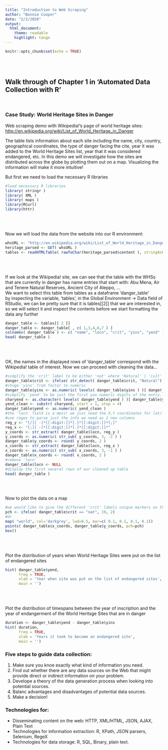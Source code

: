 ```yaml
---
title: "Introduction to Web Scraping"
author: "Bonnie Cooper"
date: "2/2/2020"
output:
  html_document:
    theme: readable
    highlight: tango
---
```


```r
knitr::opts_chunk$set(echo = TRUE)
```
<br><br>

## Walk through of Chapter 1 in 'Automated Data Collection with R'

<br>

### Case Study: World Heritage Sites in Danger

Web scraping demo with Wikipedia!'s page of world heritage sites: 
  <http://en.wikipedia.org/wiki/List_of_World_Heritage_in_Danger>  
  
The table lists information about each site including the name, city, country, geographical coordinates, the type of danger facing the cite, year it was added to the World Heritage Sites list, year that it was considered endangered, etc. In this demo we will investigate how the sites are distributed across the globe by plotting them out on a map. Visualizing the information will make it more intuitive!

But first we need to load the necessary R libraries

```r
#load necessary R libraries
library( stringr )
library( XML )
library( maps )
library(RCurl)
library(httr)
```
<br><br>

Now we will load the data from the website into our R environment:

```r
whsURL <- "http://en.wikipedia.org/wiki/List_of_World_Heritage_in_Danger"
heritage_parsed <- GET( whsURL )
tables <- readHTMLTable( rawToChar(heritage_parsed$content ), stringAsFactors = FALSE, header=TRUE )
```
<br><br>

If we look at the Wikipedia! site, we can see that the table with the WHSs that are currently in danger has name entries that start with: Abu Mena, Air and Tenere Natural Reserves, Ancient City of Aleppo, ...  
We want to select this table from tables as a dataframe 'danger_table'  
by inspecting the variable, 'tables', in the Global Environment -> Data field of RStudio, we can be pretty sure that it is tables[[2]] that we are interested in, so we will select it and inspect the contents before we start formatting the data any further


```r
danger_table <- tables[[ 2 ]]
danger_table <- danger_table[ , c( 1,3,4,6,7 ) ]
colnames( danger_table ) <- c( "name", "locn", "crit", "yins", "yend" )
head( danger_table )
```
<br><br>

OK, the names in the displayed rows of 'danger_table' correspond with the Wikipedia! table of interest. 
Now we can proceed with cleaning the data...

```r
#simplify the 'crit' label to be either 'nat' where 'Natural' | 'cult' for everything else
danger_table$crit <- ifelse( str_detect( danger_table$crit, "Natural") == TRUE, "nat", "cult" )
#chnge 'yins' from factor to numeric
danger_table$yins <- as.numeric( levels( danger_table$yins ) )[ danger_table$yins ]
#simplify 'yend' to be just the first you numeric digits of the entry.
charyend <- as.character( levels( danger_table$yend ) )[ danger_table$yend ]
yend_clean <- substr( charyend, start = 1, stop = 4)
danger_table$yend <- as.numeric( yend_clean )
#the 'locn' field is a mess! we just need the X,Y coordinates for lat/long.
#use regex to parse just the info we need as 2 new columns
reg_y <- "[/][ -]*[[:digit:]]*[.]*[[:digit:]]*[;]"
reg_x <- "[;][ -]*[[:digit:]]*[.]*[[:digit:]]*"
y_coords <- str_extract( danger_table$locn, reg_y )
y_coords <- as.numeric( str_sub( y_coords, 3, -2 ) )
danger_table$y_coords <- round( y_coords, 2 )
x_coords <- str_extract( danger_table$locn, reg_x )
x_coords <- as.numeric( str_sub( x_coords, 3, -1 ) )
danger_table$x_coords <- round( x_coords, 2 )
#remove 'locn'
danger_table$locn <- NULL
#display the first several rows of our cleaned up table
head( danger_table )
```
<br><br>

Now to plot the data on a map

```r
#we would like to give the different 'crit' labels unique markers on the graph
pch <- ifelse( danger_table$crit == "nat", 19, 2)
#dr 
map( "world", col='darkgrey', lwd=0.5, mar=c( 0.1, 0.1, 0.1, 0.1))
points( danger_table$x_coords, danger_table$y_coords, pch=pch)
box()
```
<br><br>

Plot the distribution of years when World Heritage Sites were put on the list of endangered sites

```r
hist( danger_table$yend,
      freq = TRUE,
      xlab = 'Year when site was put on the list of endangered sites',
      main = '')
```
<br><br>

Plot the distribution of timespans between the year of inscription and the year of endangerment of the World Heritsge Sites that are in danger

```r
duration <- danger_table$yend - danger_table$yins
hist( duration,
      freq = TRUE,
      xlab = 'Years it took to become an endangered site',
      main = '')
```


### Five steps to guide data collection:

1. Make sure you knoe exactly what kind of information you need.
2. Find out whether there are any data sources on the Web that might provide direct or indirect information on your problem.
3. Develope a theory of the data generation process when looking into potential sources.
4. Balanc advantages and disadvantages of potential data sources.
5. Make a decision!


### Technologies for:

* Disseminating content on the web: HTTP, XML/HTML, JSON, AJAX, Plain Text
* Technologies for information extraction: R, XPath, JSON parsers, Selenium, RegeX
* Technologies for data storage: R, SQL, Binary, plain text.
